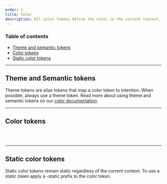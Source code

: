 ```yaml
---
order: 1
title: Color
description: All color tokens define the color in the current context. There are two contexts `light` and `dark` context. Toggle the site's context to see each token color value.
---
```


### Table of contents

- [Theme and semantic tokens](/foundations/color#Theme_and_Semantic_tokens)
- [Color tokens](/foundations/color#Color_tokens)
- [Static color tokens](/foundations/color#Static_color_tokens)

---

## Theme and Semantic tokens

Theme tokens are alias tokens that map a color token to intention.
When possible, always use a theme token. Read more about using theme and
semantic tokens on our [color documentation](/foundations/principles#Themes).

<ColorSamples group="theme" />

---

## Color tokens

<BR />

<ColorSamples group="light" />

<BR />

---

## Static color tokens

Static color tokens remain static regardless of the current context. To use a static token apply a -static prefix to the color token.

<ColorSamples group="static" />

<BR />

<BR size="xl" />
